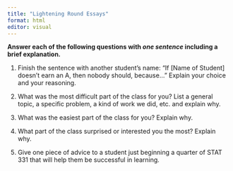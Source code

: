 ```yaml
---
title: "Lightening Round Essays"
format: html
editor: visual
---
```


**Answer each of the following questions with *one sentence* including a brief explanation.**

1. Finish the sentence with another student’s name: "If [Name of Student] doesn’t earn an A, then nobody should, because..." Explain your choice and your reasoning.


2. What was the most difficult part of the class for you? List a general topic, a specific problem, a kind of work we did, etc. and explain why.


3. What was the easiest part of the class for you? Explain why.


4. What part of the class surprised or interested you the most? Explain why.


5. Give one piece of advice to a student just beginning a quarter of STAT 331 that will help them be successful in learning.
